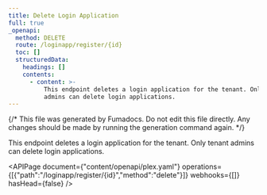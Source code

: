 ```yaml
---
title: Delete Login Application
full: true
_openapi:
  method: DELETE
  route: /loginapp/register/{id}
  toc: []
  structuredData:
    headings: []
    contents:
      - content: >-
          This endpoint deletes a login application for the tenant. Only tenant
          admins can delete login applications.
---
```


{/* This file was generated by Fumadocs. Do not edit this file directly. Any changes should be made by running the generation command again. */}

This endpoint deletes a login application for the tenant. Only tenant admins can delete login applications.

<APIPage document={"content/openapi/plex.yaml"} operations={[{"path":"/loginapp/register/{id}","method":"delete"}]} webhooks={[]} hasHead={false} />